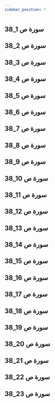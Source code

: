 ```yaml
---
sidebar_position: 7
---
```


## 38_1 سورة ص
<YouTube videoId='qGmsV8o-QW8' opts={opts} />

## 38_2 سورة ص
<YouTube videoId='GUc-6IsauE4' opts={opts} />

## 38_3 سورة ص
<YouTube videoId='P3Es7QqQ9o4' opts={opts} />

## 38_4 سورة ص
<YouTube videoId='QKwww7qEPXQ' opts={opts} />

## 38_5 سورة ص
<YouTube videoId='N3IgRCXKT0s' opts={opts} />

## 38_6 سورة ص
<YouTube videoId='8LEkoJ6tLGk' opts={opts} />

## 38_7 سورة ص
<YouTube videoId='HHppFJnjqLM' opts={opts} />

## 38_8 سورة ص
<YouTube videoId='UBUtfUJxpiA' opts={opts} />

## 38_9 سورة ص
<YouTube videoId='iqu8_EkbP9E' opts={opts} />

## 38_10 سورة ص
<YouTube videoId='aufw7tARNtE' opts={opts} />

## 38_11 سورة ص
<YouTube videoId='YphtfiQnc4Y' opts={opts} />

## 38_12 سورة ص
<YouTube videoId='DwoyWidGOkE' opts={opts} />

## 38_13 سورة ص
<YouTube videoId='yfoi2zNXCKU' opts={opts} />

## 38_14 سورة ص
<YouTube videoId='tMAvKDsmU5E' opts={opts} />

## 38_15 سورة ص
<YouTube videoId='mg2f6kTZqmY' opts={opts} />

## 38_16 سورة ص
<YouTube videoId='HjDUzz1tRPA' opts={opts} />

## 38_17 سورة ص
<YouTube videoId='vdCgNxgqWrY' opts={opts} />

## 38_18 سورة ص
<YouTube videoId='Yh3U2J_PTWs' opts={opts} />

## 38_19 سورة ص
<YouTube videoId='JgITk9DvWQM' opts={opts} />

## 38_20 سورة ص
<YouTube videoId='-dsvH1m7Lcc' opts={opts} />

## 38_21 سورة ص
<YouTube videoId='39onzBO6Ksc' opts={opts} />

## 38_22 سورة ص
<YouTube videoId='WQwu_J6i6y8' opts={opts} />

## 38_23 سورة ص
<YouTube videoId='jVH8fiJz9yY' opts={opts} />
